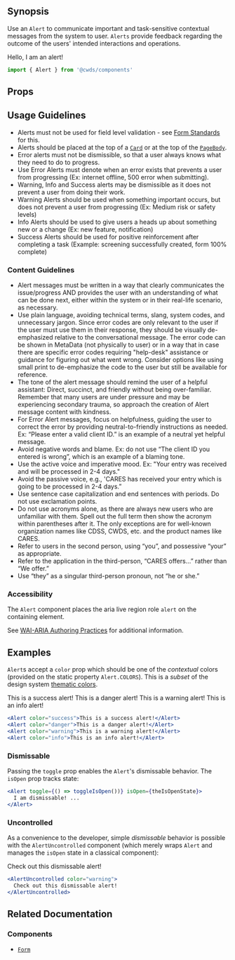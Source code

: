 
## Synopsis

Use an `Alert` to communicate important and task-sensitive contextual messages from the system to user. `Alerts` provide feedback regarding the outcome of the users' intended interactions and operations.

<DemoCard>
  <Alert color="danger">Hello, I am an alert!</Alert>
</DemoCard>

```jsx
import { Alert } from '@cwds/components'
```

## Props

<PropTable docgen={Docgen.Alert} />

## Usage Guidelines

- Alerts must not be used for field level validation - see [Form Standards]() for this.
- Alerts should be placed at the top of a [`Card`]() or at the top of the [`PageBody`]().
- Error alerts must not be dismissible, so that a user always knows what they need to do to progress.
- Use Error Alerts must denote when an error exists that prevents a user from progressing (Ex: internet offline, 500 error when submitting).
- Warning, Info and Success alerts may be dismissible as it does not prevent a user from doing their work.
- Warning Alerts should be used when something important occurs, but does not prevent a user from progressing (Ex: Medium risk or safety levels)
- Info Alerts should be used to give users a heads up about something new or a change (Ex: new feature, notification)
- Success Alerts should be used for positive reinforcement after completing a task (Example: screening successfully created, form 100% complete)

### Content Guidelines

- Alert messages must be written in a way that clearly communicates the issue/progress AND provides the user with an understanding of what can be done next, either within the system or in their real-life scenario, as necessary.
- Use plain language, avoiding technical terms, slang, system codes, and unnecessary jargon. Since error codes are only relevant to the user if the user must use them in their response, they should be visually de-emphasized relative to the conversational message. The error code can be shown in MetaData (not physically to user) or in a way that in case there are specific error codes requiring "help-desk" assistance or guidance for figuring out what went wrong. Consider options like using small print to de-emphasize the code to the user but still be available for reference.
- The tone of the alert message should remind the user of a helpful assistant: Direct, succinct, and friendly without being over-familiar. Remember that many users are under pressure and may be experiencing secondary trauma, so approach the creation of Alert message content with kindness.
- For Error Alert messages, focus on helpfulness, guiding the user to correct the error by providing neutral-to-friendly instructions as needed.
  Ex: “Please enter a valid client ID.” is an example of a neutral yet helpful message.
- Avoid negative words and blame.
  Ex: do not use “The client ID you entered is wrong”, which is an example of a blaming tone.
- Use the active voice and imperative mood. Ex: "Your entry was received and will be processed in 2-4 days."
- Avoid the passive voice, e.g., 'CARES has received your entry which is going to be processed in 2-4 days.”
- Use sentence case capitalization and end sentences with periods. Do not use exclamation points.
- Do not use acronyms alone, as there are always new users who are unfamiliar with them. Spell out the full term then show the acronym within parentheses after it. The only exceptions are for well-known organization names like CDSS, CWDS, etc. and the product names like CARES.
- Refer to users in the second person, using “you”, and possessive “your” as appropriate.
- Refer to the application in the third-person, “CARES offers...” rather than “We offer.”
- Use “they” as a singular third-person pronoun, not “he or she.”

<!--
### Language & Tone

@todo
-->

### Accessibility

The `Alert` component places the aria live region role `alert` on the containing element.

See [WAI-ARIA Authoring Practices](https://www.w3.org/TR/wai-aria-practices/#alert) for additional information.

## Examples

`Alert`s accept a `color` prop which should be one of the _contextual_ colors (provided on the static property `Alert.COLORS`). This is a _subset_ of the design system [thematic colors](/core-style#theme-colors).

<Alert color="success">This is a success alert!</Alert>
<Alert color="danger">This is a danger alert!</Alert>
<Alert color="warning">This is a warning alert!</Alert>
<Alert color="info">This is an info alert!</Alert>

```jsx
<Alert color="success">This is a success alert!</Alert>
<Alert color="danger">This is a danger alert!</Alert>
<Alert color="warning">This is a warning alert!</Alert>
<Alert color="info">This is an info alert!</Alert>
```

### Dismissable

Passing the `toggle` prop enables the `Alert`'s dismissable behavior. The `isOpen` prop tracks state:

<DismissableAlertExample />

```jsx
<Alert toggle={() => toggleIsOpen())} isOpen={theIsOpenState}>
  I am dismissable! ...
</Alert>
```

### Uncontrolled

As a convenience to the developer, simple _dismissable_ behavior is possible with the `AlertUncontrolled` component (which merely wraps `Alert` and manages the `isOpen` state in a classical component):

<AlertUncontrolled color="warning">
  Check out this dismissable alert!
</AlertUncontrolled>

```jsx
<AlertUncontrolled color="warning">
  Check out this dismissable alert!
</AlertUncontrolled>
```

## Related Documentation

<!--
### Patterns

@todo
-->

### Components

- [`Form`]()
